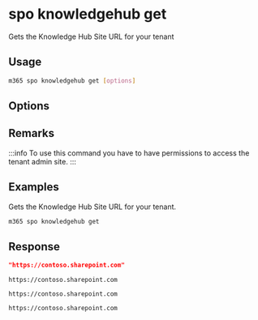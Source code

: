 
# spo knowledgehub get

Gets the Knowledge Hub Site URL for your tenant

## Usage

```sh
m365 spo knowledgehub get [options]
```

## Options

<Global />

## Remarks

:::info
To use this command you have to have permissions to access the tenant admin site.
:::

## Examples

Gets the Knowledge Hub Site URL for your tenant.

```sh
m365 spo knowledgehub get
```

## Response

<Tabs>
  <TabItem value="JSON">

  ```json
  "https://contoso.sharepoint.com"
  ```

  </TabItem>
  <TabItem value="Text">

  ```text
  https://contoso.sharepoint.com
  ```

  </TabItem>
  <TabItem value="CSV">

  ```csv
  https://contoso.sharepoint.com
  ```

  </TabItem>
  <TabItem value="Markdown">

  ```md
  https://contoso.sharepoint.com
  ```

  </TabItem>
</Tabs>

